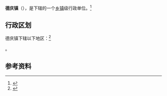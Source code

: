 {{中国乡级行政区|54/24/28/103/000}}

'''德庆镇'''（{{bo|z=བདེ་ཆེན་}}），是{{PRC admin/fullname|54/24/28/103/000|3}}下辖的一个[[乡镇|乡镇]]级行政单位。<ref>{{PRC admin/ref sgc|{{PRC admin/parent|54/24/28/103/000}}}}</ref>

== 行政区划 ==

德庆镇下辖以下地区：<ref>{{PRC admin/ref sgc|54/24/28/103/000}}</ref>

{{PRC admin/children|54/24/28/103/000}}。

== 参考资料 ==

{{reflist}}

{{行政区划小作品}}
{{PRC admin/navcat|54/24/28/103/000}}